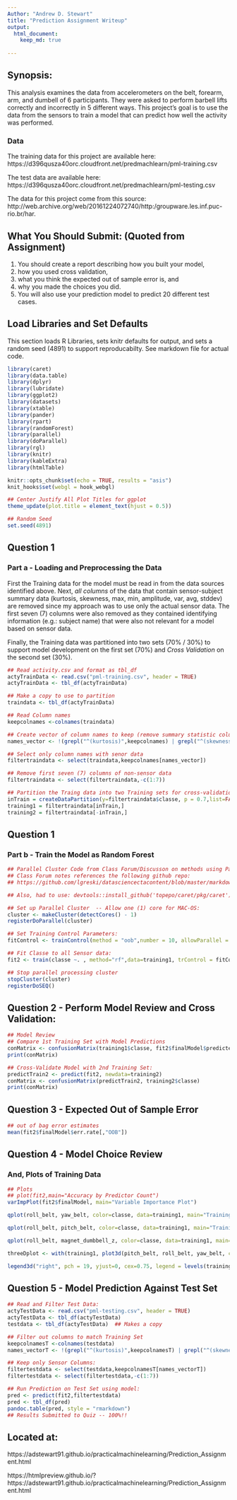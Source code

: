 ```yaml
---
Author: "Andrew D. Stewart"
title: "Prediction Assignment Writeup"
output: 
  html_document:
    keep_md: true
    
---
```

## Synopsis: 
This analysis examines the data from accelerometers on the belt, forearm, arm, and dumbell of 6 participants. They were asked to perform barbell lifts correctly and incorrectly in 5 different ways.  This project's goal is to use the data from the sensors to train a model that can predict how well the activity was performed.

### Data
The training data for this project are available here:
https://d396qusza40orc.cloudfront.net/predmachlearn/pml-training.csv  
  
The test data are available here:
https://d396qusza40orc.cloudfront.net/predmachlearn/pml-testing.csv  
  
The data for this project come from this source:
http://web.archive.org/web/20161224072740/http:/groupware.les.inf.puc-rio.br/har.  


## What You Should Submit: (Quoted from Assignment)
(1) You should create a report describing how you built your model, 
(2) how you used cross validation, 
(3) what you think the expected out of sample error is, and 
(4) why you made the choices you did. 
(5) You will also use your prediction model to predict 20 different test cases.
  

## Load Libraries and Set Defaults
This section loads R Libraries, sets knitr defaults for output, and sets a random seed (4891) to support reproducabilty.  See markdown file for actual code.
```r

library(caret)
library(data.table)
library(dplyr)
library(lubridate)
library(ggplot2)
library(datasets)
library(xtable)
library(pander)
library(rpart)
library(randomForest)
library(parallel)
library(doParallel)
library(rgl)
library(knitr)
library(kableExtra)
library(htmlTable)

knitr::opts_chunk$set(echo = TRUE, results = "asis")
knit_hooks$set(webgl = hook_webgl)

## Center Justify All Plot Titles for ggplot
theme_update(plot.title = element_text(hjust = 0.5))

## Random Seed
set.seed(4891)

```

## Question 1  
### Part a - Loading and Preprocessing the Data  
First the Training data for the model must be read in from the data sources identified above.  Next, *all columns* of the data that contain sensor-subject summary data (kurtosis, skewness, max, min, amplitude, var, avg, stddev) are removed since my approach was to use only the actual sensor data.  The first seven (7) columns were also removed as they contained identifying information (e.g.: subject name) that were also not relevant for a model based on sensor data.  

Finally, the Training data was partitioned into two sets (70% / 30%) to support model development on the first set (70%) and *Cross Validation* on the second set (30%).

```r

## Read activity.csv and format as tbl_df
actyTrainData <- read.csv("pml-training.csv", header = TRUE)
actyTrainData <- tbl_df(actyTrainData)

## Make a copy to use to partition
traindata <- tbl_df(actyTrainData)

## Read Column names
keepcolnames <-colnames(traindata)

## Create vector of column names to keep (remove summary statistic column names)
names_vector <- !(grepl("^(kurtosis)",keepcolnames) | grepl("^(skewness)",keepcolnames) | grepl("^(max)",keepcolnames) | grepl("^(min)",keepcolnames) | grepl("^(amplitude)",keepcolnames)| grepl("^(var)",keepcolnames) | grepl("^(avg)",keepcolnames) | grepl("^(stddev)",keepcolnames) )

## Select only column names with senor data
filtertraindata <- select(traindata,keepcolnames[names_vector])

## Remove first seven (7) columns of non-sensor data
filtertraindata <- select(filtertraindata,-c(1:7))

## Partition the Traing data into two Training sets for cross-validation
inTrain = createDataPartition(y=filtertraindata$classe, p = 0.7,list=FALSE)
training1 = filtertraindata[inTrain,]
training2 = filtertraindata[-inTrain,]
```

## Question 1  
### Part b - Train the Model as Random Forest
```r
## Parallel Cluster Code from Class Forum/Discusson on methods using Parallel Processing:
## Class Forum notes references the following github repo:
## https://github.com/lgreski/datasciencectacontent/blob/master/markdown/pml-randomForestPerformance.md

## Also, had to use: devtools::install_github('topepo/caret/pkg/caret') to update caret

## Set up Parallel Cluster  -- Allow one (1) core for MAC-OS:
cluster <- makeCluster(detectCores() - 1) 
registerDoParallel(cluster)

## Set Training Control Parameters:
fitControl <- trainControl(method = "oob",number = 10, allowParallel = TRUE)

## Fit Classe to all Sensor data:
fit2 <- train(classe ~. , method="rf",data=training1, trControl = fitControl, importance = TRUE)

## Stop parallel processing cluster
stopCluster(cluster)
registerDoSEQ()
```

## Question 2 - Perform Model Review and Cross Validation:

```r

## Model Review
## Compare 1st Training Set with Model Predictions
conMatrix <- confusionMatrix(training1$classe, fit2$finalModel$predicted)
print(conMatrix)

## Cross-Validate Model with 2nd Training Set:
predictTrain2 <- predict(fit2, newdata=training2)
conMatrix <- confusionMatrix(predictTrain2, training2$classe)
print(conMatrix)
```

## Question 3 - Expected Out of Sample Error


```r

## out of bag error estimates
mean(fit2$finalModel$err.rate[,"OOB"])


```

## Question 4 - Model Choice Review
### And, Plots of Training Data


```r

## Plots
## plot(fit2,main="Accuracy by Predictor Count")
varImpPlot(fit2$finalModel, main="Variable Importance Plot")

qplot(roll_belt, yaw_belt, color=classe, data=training1, main="Training Set roll_belt and yaw_belt")

qplot(roll_belt, pitch_belt, color=classe, data=training1, main="Training Set roll_belt and pitch_belt")

qplot(roll_belt, magnet_dumbbell_z, color=classe, data=training1, main="Training Set roll_belt and magnet_dumbbell_z")

threeDplot <- with(training1, plot3d(pitch_belt, roll_belt, yaw_belt, col = (as.numeric(classe)+1), pch=19, main="Rotate-able 3D Plot of Training Set for pitch_belt, roll_belt, yaw_belt by Classe Type", sub="***** Use Mouse/Cursor to Zoom, Move, and Rotate *****"))

legend3d("right", pch = 19, yjust=0, cex=0.75, legend = levels(training1$classe), col = (1 + seq_along(levels(training1$classe))))

```


## Question 5 - Model Prediction Against Test Set
```r
## Read and Filter Test Data:
actyTestData <- read.csv("pml-testing.csv", header = TRUE)
actyTestData <- tbl_df(actyTestData)
testdata <- tbl_df(actyTestData)  ## Makes a copy

## Filter out columns to match Training Set
keepcolnamesT <-colnames(testdata)
names_vectorT <- !(grepl("^(kurtosis)",keepcolnamesT) | grepl("^(skewness)",keepcolnamesT) | grepl("^(max)",keepcolnamesT) | grepl("^(min)",keepcolnamesT) | grepl("^(amplitude)",keepcolnamesT)| grepl("^(var)",keepcolnamesT) | grepl("^(avg)",keepcolnamesT) | grepl("^(stddev)",keepcolnamesT) )

## Keep only Sensor Columns:
filtertestdata <- select(testdata,keepcolnamesT[names_vectorT])
filtertestdata <- select(filtertestdata,-c(1:7))

## Run Prediction on Test Set using model:
pred <- predict(fit2,filtertestdata)
pred <- tbl_df(pred)
pandoc.table(pred, style = "rmarkdown")
## Results Submitted to Quiz -- 100%!!

```
## Located at:

https://adstewart91.github.io/practicalmachinelearning/Prediction_Assignment.html

https://htmlpreview.github.io/?https://adstewart91.github.io/practicalmachinelearning/Prediction_Assignment.html
